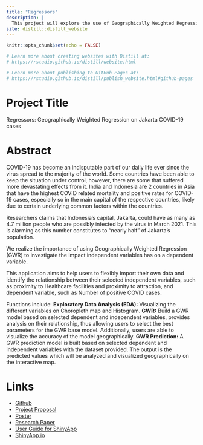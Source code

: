 ```yaml
---
title: "Regressors"
description: |
  This project will explore the use of Geographically Weighted Regression analysis on region with high COVID infection rate, specifically, Jakarta, the main city of Indonesia.
site: distill::distill_website
---
```


```r
knitr::opts_chunk$set(echo = FALSE)

# Learn more about creating websites with Distill at:
# https://rstudio.github.io/distill/website.html

# Learn more about publishing to GitHub Pages at:
# https://rstudio.github.io/distill/publish_website.html#github-pages

```

# Project Title

Regressors: Geographically Weighted Regression on Jakarta COVID-19 cases

# Abstract

COVID-19 has become an indisputable part of our daily life ever since the virus spread to the majority of the world. Some countries have been able to keep the situation under control, however, there are some that suffered more devastating effects from it. India and Indonesia are 2 countries in Asia that have the highest COVID related mortality and positive rates for COVID-19 cases, especially so in the main capital of the respective countries, likely due to certain underlying common factors within the countries.

Researchers claims that Indonesia’s capital, Jakarta, could have as many as 4.7 million people who are possibly infected by the virus in March 2021. This is alarming as this number constitutes to “nearly half” of Jakarta’s population.
                                          
We realize the importance of using Geographically Weighted Regression (GWR) to investigate the impact independent variables has on  a dependent variable.

This application aims to help users to flexibly import their own data and identify the relationship between their selected independent variables, such as proximity to Healthcare facilities and proximity to attraction, and dependent variable, such as Number of positive COVID cases.

Functions include:
**Exploratory Data Analysis (EDA):** Visualizing the different variables on Choropleth map and Histogram.
**GWR:** Build a GWR model based on selected dependent and independent variables, provides analysis on their relationship, thus allowing users to select the best parameters for the GWR base model. Additionally, users are able to visualize the accuracy of the model geographically.
**GWR Prediction:** A GWR prediction model is built based on selected dependent and independent variables with the dataset provided. The output is the predicted values which will be analyzed and visualized geographically on the interactive map.
  
# Links

- [Github](https://github.com/nxinyan/IS415_project)
- [Project Proposal](ProjectProposal.html)
- [Poster](...)
- [Research Paper](...)
- [User Guide for ShinyApp](UserGuide.html)
- [ShinyApp.io](...)
